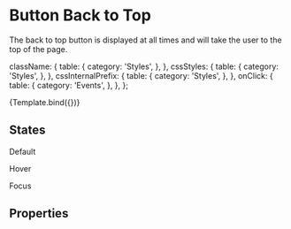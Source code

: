 <!--- ButtonBackToTop.stories.mdx --->



<Meta
  title="Components/Actions/Button Back to Top"
  component={ButtonBackToTop}
  decorators={[withDesign]}
/>

# Button Back to Top

The back to top button is displayed at all times and will take the user to the top of the page.


  className: {
    table: {
      category: 'Styles',
    },
  },
  cssStyles: {
    table: {
      category: 'Styles',
    },
  },
  cssInternalPrefix: {
    table: {
      category: 'Styles',
    },
  },
  onClick: {
    table: {
      category: 'Events',
    },
  },
};

<Canvas>
  <Story
    name="Button\ Back\ to\ Top"
    argTypes={argTypes}
    parameters={{
      design: {
        name: 'Figma Design',
        type: 'figma',
        url:
          'https://www.figma.com/file/TENnOP4K38G6r3vDL3emCP/AB---Style-Guide?node-id=2298%3A38996',
      },
    }}
  >
    {Template.bind({})}
  </Story>
</Canvas>

## States

<Preview>
  <div>
    <ButtonBackToTop />
    <p>Default</p>
    <ButtonBackToTop className="hover" />
    <p>Hover</p>
    <ButtonBackToTop className="focus" />
    <p>Focus</p>
  </div>
</Preview>

## Properties

<ArgsTable of={ButtonBackToTop} />
